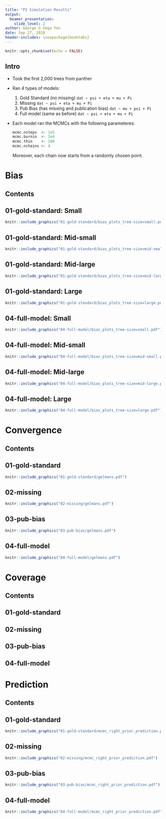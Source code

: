 ```yaml
---
title: "P2 Simulation Results"
output:
  beamer_presentation:
    slide_level: 2
author: George G Vega Yon
date: Sep 27, 2018
header-includes: \usepackage{booktabs}
---
```


```r
knitr::opts_chunk$set(echo = FALSE)
```

## Intro

*   Took the first 2,000 trees from panther

*   Ran 4 types of models:
    1.  Gold Standard (no missing) `dat ~ psi + eta + mu + Pi`
    2.  Missing `dat ~ psi + eta + mu + Pi`
    3.  Pub Bias (has missing and publication bias) `dat ~ mu + psi + Pi`
    4.  Full model (same as before) `dat ~ psi + eta + mu + Pi`
    
*   Each model ran the MCMCs with the following parameteres:
    
    ```r
    mcmc.nsteps  <- 1e5
    mcmc.burnin  <- 2e4
    mcmc.thin    <- 100
    mcmc.nchains <- 4
    ```
    
    Moreover, each chain now starts from a randomly chosen point.

# Bias

## Contents

\tableofcontents[currentsection]

## 01-gold-standard: Small

```r
knitr::include_graphics("01-gold-standard/bias_plots_tree-size=small.pdf")
```

## 01-gold-standard: Mid-small

```r
knitr::include_graphics("01-gold-standard/bias_plots_tree-size=mid-small.pdf")
```

## 01-gold-standard: Mid-large

```r
knitr::include_graphics("01-gold-standard/bias_plots_tree-size=mid-large.pdf")
```

## 01-gold-standard: Large

```r
knitr::include_graphics("01-gold-standard/bias_plots_tree-size=large.pdf")
```

## 04-full-model: Small

```r
knitr::include_graphics("04-full-model/bias_plots_tree-size=small.pdf")
```

## 04-full-model: Mid-small

```r
knitr::include_graphics("04-full-model/bias_plots_tree-size=mid-small.pdf")
```

## 04-full-model: Mid-large

```r
knitr::include_graphics("04-full-model/bias_plots_tree-size=mid-large.pdf")
```

## 04-full-model: Large

```r
knitr::include_graphics("04-full-model/bias_plots_tree-size=large.pdf")
```

# Convergence

## Contents

\tableofcontents[currentsection]

## 01-gold-standard

```r
knitr::include_graphics("01-gold-standard/gelmans.pdf")
```


## 02-missing

```r
knitr::include_graphics("02-missing/gelmans.pdf")
```


## 03-pub-bias

```r
knitr::include_graphics("03-pub-bias/gelmans.pdf")
```


## 04-full-model

```r
knitr::include_graphics("04-full-model/gelmans.pdf")
```


# Coverage

## Contents

\tableofcontents[currentsection]

## 01-gold-standard

\input{../tables/01_coverage95_by_method_missingness.tex}

## 02-missing

\input{../tables/02_coverage95_by_method_missingness.tex}

## 03-pub-bias

\input{../tables/03_coverage95_by_method_missingness.tex}


## 04-full-model

\input{../tables/04_coverage95_by_method_missingness.tex}


# Prediction

## Contents

\tableofcontents[currentsection]

## 01-gold-standard

```r
knitr::include_graphics("01-gold-standard/mcmc_right_prior_prediction.pdf")
```


## 02-missing

```r
knitr::include_graphics("02-missing/mcmc_right_prior_prediction.pdf")
```


## 03-pub-bias

```r
knitr::include_graphics("03-pub-bias/mcmc_right_prior_prediction.pdf")
```


## 04-full-model

```r
knitr::include_graphics("04-full-model/mcmc_right_prior_prediction.pdf")
```

